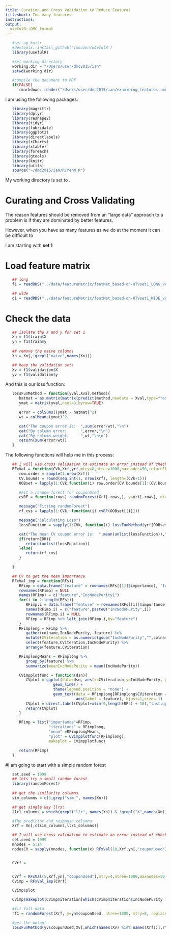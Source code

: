 ```yaml
---
title: Curation and Cross Validation to Reduce Features
titleshort: Too many features
instructions: 
output:
  usefulR::DMC_format
---
```


<!--- # (R code (No Results in Document)) -->
```r
   #set up knitr
   #devtools::install_github('imouzon/usefulR')
   library(usefulR)

   #set working directory
   working.dir = "/Users/user/dmc2015/ian"
   setwd(working.dir)

   #compile the document to PDF
   if(FALSE) 
      rmarkdown::render("/Users/user/dmc2015/ian/examining_features.rmd")
```

I am using the following packages:
<!--- # (R code (No Results in Document))-->
```r
   library(magrittr)
   library(dplyr)
   library(reshape2)
   library(tidyr)
   library(lubridate)
   library(ggplot2)
   library(directlabels)
   library(rCharts)
   library(xtable)
   library(foreach)
   library(gtools)
   library(knitr)
   library(utils)
   source("~/dmc2015/ian/R/renm.R")
```
My working directory is set to \verb!~/dmc2015/ian/!.

# Curating and Cross Validating

The reason features should be removed from an "large data" approach to a problem
is if they are dominated by better features.

However, when you have as many features as we do at the moment it can be difficult to 

I am starting with **set 1**

# Load feature matrix
<!--- dgg: R code (No Results in Document) -->
```r
   ## long 
   f1 = readRDS("../data/featureMatrix/featMat_based-on-HTVset1_LONG_ver0.3.rds")

   ## wide
   d1 = readRDS("../data/featureMatrix/featMat_based-on-HTVset1_WIDE_ver0.3.rds")
```

# Check the data
<!--- chkh: R code (No Results in Document) -->
```r
   ## isolate the X and y for set 1
   Xn = f1$train$X
   yn = f1$train$y
   
   ## remove the naive columns
   Xn = Xn[,!grepl("naive",names(Xn))]

   ## keep the validation sets
   Xv = f1$validation$X
   yv = f1$validation$y
```

And this is our loss function:
<!--- loss: R code (No Results in Document) -->
```r
   lossFunMethod = function(yval,Xval,method){
      hatmat = as.matrix(matrix(predict(method,newdata = Xval,type="response"),ncol=3,byrow=TRUE))
      ymat = matrix(yval,ncol=3,byrow=TRUE)

      error = colSums((ymat - hatmat)^2)
      wt = colMeans(ymat)^2

      cat("The coupon error is:  ",sum(error/wt),"\n")
      cat("By column error:      ",error,"\n")
      cat("By column weight:     ",wt,"\n\n")
      return(sum(error/wt))
   }
```

The following functions will help me in this process:
<!--- : R code (No Results in Document) -->
```r
   ## I will use cross validation to estimate an error instead of checking the validation set
   RFxVal = function(CVk,Xrf,yrf,mtry=8,ntree=1000,maxnodes=50,returnERR = FALSE){
      row.order = sample(1:nrow(Xrf))
      CV.bounds = round(seq.int(1, nrow(Xrf), length=(CVk+1)))
      OOBset = lapply(1:CVk,function(i) row.order[CV.bounds[1]:(CV.bounds[2]-1)])

      #Fit a random forest for couponUsed
      cvRF = function(rows) randomForest(Xrf[-rows,], y=yrf[-rows], ntree=ntree, mtry=mtry, replace=TRUE, maxnodes = maxnodes)

      message("Fitting randomForest")
      rf_cvs = lapply(1:CVk, function(i) cvRF(OOBset[[i]]))

      message("Calculating Loss")
      lossFunction = sapply(1:CVk, function(i) lossFunMethod(yrf[OOBset[[i]]],Xrf[OOBset[[i]],],rf_cvs[[i]]))

      cat("The mean CV coupon error is:  ",mean(unlist(lossFunction)),"\n")
      if(returnERR){
         return(unlist(lossFunction))
      }else{
         return(rf_cvs)
      }

   }

   ## CV to get the mean importance
   RFxVal_imp = function(RFs){
      RFimp = data.frame("feature" = rownames(RFs[[1]]$importance), "IncNodePurity1" = RFs[[1]]$importance)
      rownames(RFimp) = NULL
      names(RFimp) = c("feature","IncNodePurity1")
      for(i in 2:length(RFs)){
         RFimp.i = data.frame("feature" = rownames(RFs[[i]]$importance), "IncNodePurity1" = RFs[[i]]$importance)
         names(RFimp.i) = c("feature",paste0("IncNodePurity",i))
         rownames(RFimp.i) = NULL
         RFimp = RFimp %>% left_join(RFimp.i,by="feature")
      }
      RFimplong = RFimp %>%
         gather(colname,IncNodePurity,-feature) %>%
         mutate(CViteration = as.numeric(gsub("IncNodePurity","",colname))) %>%
         select(feature,CViteration,IncNodePurity) %>%
         arrange(feature,CViteration)

      RFimplongMeans = RFimplong %>% 
         group_by(feature) %>% 
         summarize(meanIncNodePurity = mean(IncNodePurity))

      CVimpplotfunc = function(dsn){
         CVplot = ggplot(data=dsn, aes(x=CViteration,y=IncNodePurity, group = feature, color=feature)) +
                     geom_line() +
                     theme(legend.position = "none") + 
                     geom_text(data = RFimplong[RFimplong$CViteration == 1,],
                               aes(label = feature), hjust=1,size=.1)
         CVplot = direct.label(CVplot+xlim(0,length(RFs) + 10),"last.qp")
         return(CVplot)
      }

      RFimp = list("importance"=RFimp, 
                   "iterations" = RFimplong, 
                   "mean" =RFimplongMeans, 
                   "plot" = CVimpplotfunc(RFimplong),
                   makeplot = CVimpplotfunc)

      return(RFimp)
   }
```

#I am going to start with a simple random forest
<!--- rf: R code (No Results in Document) -->
```r
   set.seed = 1999
   ## lets try a small random forest
   library(randomForest)
   
   ## get the similarity columns
   sim_columns = c(3,grep("sim_", names(Xn)))

   ## get single way llrs:
   llr1_columns = which(grepl("llr", names(Xn)) & !grepl("X",names(Xn)))

   #The predictor and response columns
   Xrf = Xn[,c(sim_columns,llr1_columns)]

   ## I will use cross validation to estimate an error instead of checking the validation set
   set.seed = 1999
   mnodes = 5:14
   nodesCV = sapply(mnodes, function(x) RFxVal(10,Xrf,yn[,"couponUsed"],mtry=mnodes,ntree=5000,maxnodes=100,returnERR=TRUE))


   CVrf = 


   CVrf = RFxVal(5,Xrf,yn[,"couponUsed"],mtry=4,ntree=1000,maxnodes=50,returnERR=TRUE)
   CVimp = RFxVal_imp(CVrf)

   CVimp$plot

   CVimp$makeplot(CVimp$iteration[which(CVimp$iteration$IncNodePurity > 1),])

   #fit full data
   rf1 = randomForest(Xrf, y=yn$couponUsed, ntree=1000, mtry=8, replace=TRUE, maxnodes = 50)

   #get the output
   lossFunMethod(yv$couponUsed,Xv[,which(names(Xv) %in% names(Xrf))],rf1)
```
